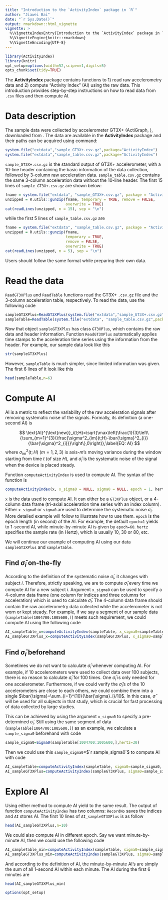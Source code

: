 ```yaml
---
title: "Introduction to the `ActivityIndex` package in `R`"
author: "Jiawei Bai"
date: "`r Sys.Date()`"
output: rmarkdown::html_vignette
vignette: >
  %\VignetteIndexEntry{Introduction to the `ActivityIndex` package in `R`}
  %\VignetteEngine{knitr::rmarkdown}
  %\VignetteEncoding{UTF-8}
---
```



```r
library(ActivityIndex)
library(knitr)
opt_setup=options(width=52,scipen=1,digits=5)
opts_chunk$set(tidy=TRUE)
```



The **ActivityIndex** package contains functions to 1) read raw accelerometry data and 2) compute "Activity Index" (AI) using the raw data. This introduction provides step-by-step instructions on how to read data from `.csv` files and then compute AI.

# Data description

The sample data were collected by accelerometer GT3X+ (ActiGraph, ), downloaded from \url{https://help.theactigraph.com/entries/21688392-GT3X-ActiSleep-Sample-Data}. The data are available in the **ActivityIndex** package and their paths can be acquired using command:
```r
system.file("extdata","sample_GT3X+.csv.gz",package="ActivityIndex")
system.file("extdata","sample_table.csv.gz",package="ActivityIndex")
```

`sample_GT3X+.csv.gz` is the standard output of GT3X+ accelerometer, with a $10$-line header containing the basic information of the data collection, followed by $3$-column raw acceleration data. `sample_table.csv.gz` contains the same $3$-column acceleration data without the $10$-line header. The first $15$ lines of `sample_GT3X+.csv.gz` are shown below:
```r
fname = system.file("extdata", "sample_GT3X+.csv.gz", package = "ActivityIndex")
unzipped = R.utils::gunzip(fname, temporary = TRUE, remove = FALSE,
                           overwrite = TRUE)
cat(readLines(unzipped, n = 15), sep = "\n")
```

while the first $5$ lines of `sample_table.csv.gz` are

```r
fname = system.file("extdata", "sample_table.csv.gz", package = "ActivityIndex")
unzipped = R.utils::gunzip(fname,
                           temporary = TRUE,
                           remove = FALSE,
                           overwrite = TRUE)
cat(readLines(unzipped, n = 5), sep = "\n")
```
Users should follow the same format while preparing their own data.

# Read the data

`ReadGT3XPlus` and `ReadTable` functions read the GT3X+ `.csv.gz` file and the $3$-column acceleration table, respectively. To read the data, use the following code

```r
sampleGT3XPlus=ReadGT3XPlus(system.file("extdata","sample_GT3X+.csv.gz",package="ActivityIndex"))
sampleTable=ReadTable(system.file("extdata", "sample_table.csv.gz",package="ActivityIndex"))
```

Now that object `sampleGT3XPlus` has class `GT3XPlus`, which contains  the raw data and header information. Function `ReadGT3XPlus` automatically applies time stamps to the acceleration time series using the information from the header. For example, our sample data look like this

```r
str(sampleGT3XPlus)
```

However, `sampleTable` is much simpler, since limited information was given. The first $6$ lines of it look like this

```r
head(sampleTable,n=6)
```

# Compute AI
AI is a metric to reflect the variability of the raw acceleration signals after removing systematic noise of the signals. Formally, its definition (a one-second AI) is

$$
\text{AI}^{\text{new}}_i(t;H)=\sqrt{\max\left(\frac{1}{3}\left\{\sum_{m=1}^{3}{\frac{\sigma^2_{im}(t;H)-\bar{\sigma}^2_{i}}{\bar{\sigma}^2_{i}}}\right\},0\right)},\label{EQ: AI}
$$
where $\sigma^2_{im}(t;H)$ ($m=1,2,3$) is axis-$m$'s moving variance during the window starting from time $t$ (of size $H$), and  $\bar{\sigma}_i$ is the systematic noise of the signal when the device is placed steady.

Function `computeActivityIndex` is used to compute AI. The syntax of the function is

```r
computeActivityIndex(x, x_sigma0 = NULL, sigma0 = NULL, epoch = 1, hertz)
```

`x` is the data used to compute AI. It can either be a `GT3XPlus` object, or a $4$-column data frame (tri-axial acceleration time series with an index column). Either `x_sigma0` or `sigma0` are used to determine the systematic noise $\bar{\sigma}_i$. More detailed example will follow to illustrate how to use them. `epoch` is the epoch length (in second) of the AI. For example, the default `epoch=1` yields to $1$-second AI, while minute-by-minute AI is given by `epoch=60`. `hertz` specifies the sample rate (in Hertz), which is usually $10$, $30$ or $80$, etc.

We will continue our example of computing AI using our data `sampleGT3XPlus` and `sampleTable`.

## Find $\bar{\sigma}_i$ on-the-fly
According to the definition of the systematic noise $\bar{\sigma}_i$, it changes with subject $i$. Therefore, strictly speaking, we are to compute $\bar{\sigma}_i$ every time we compute AI for a new subject $i$. Argument `x_sigma0` can be used to specify a $4$-column data frame (one column for indices and three columns for acceleration) which is used to calculate $\bar{\sigma}_i$. The $4$-column data frame should contain the raw accelerometry data collected while the accelerometer is not worn or kept steady. For example,  if we say a segment of our sample data (`sampleTable[1004700:1005600,]`) meets such requirement, we could compute AI using the following code

```r
AI_sampleTable_x=computeActivityIndex(sampleTable, x_sigma0=sampleTable[1004700:1005600,], epoch=1, hertz=30)
AI_sampleGT3XPlus_x=computeActivityIndex(sampleGT3XPlus, x_sigma0=sampleTable[1004700:1005600,], epoch=1, hertz=30)
```

## Find $\bar{\sigma}_i$ beforehand
Sometimes we do not want to calculate $\bar{\sigma}_i$ whenever computing AI. For example, if $10$ accelerometers were used to collect data over $100$ subjects, there is no reason to calculate $\bar{\sigma}_i$ for $100$ times. One $\bar{\sigma}_i$ is only needed for one accelerometer. Furthermore, if we could verify the $\bar{\sigma}_i$'s of the $10$ accelerometers are close to each others, we could combine them into a single $\bar{\sigma}=\sum_{i=1}^{10}{\bar{\sigma}_i}/10$. In this case, $\bar{\sigma}$ will be used for all subjects in that study, which is crucial for fast processing of data collected by large studies.

This can be achieved by using the argument `x_sigma0` to specify a pre-determined $\bar{\sigma}_i$. Still using the same segment of data (`sampleTable[1004700:1005600,]`) as an example, we calculate a `sample_sigma0` beforehand with code

```r
sample_sigma0=Sigma0(sampleTable[1004700:1005600,],hertz=30)
```

Then we could use this `sample_sigma0`=$`r sample_sigma0`$ to compute AI with code

```r
AI_sampleTable=computeActivityIndex(sampleTable, sigma0=sample_sigma0, epoch=1, hertz=30)
AI_sampleGT3XPlus=computeActivityIndex(sampleGT3XPlus, sigma0=sample_sigma0, epoch=1, hertz=30)
```

# Explore AI
Using either method to compute AI yield to the same result. The output of function `computeActivityIndex` has two columns: `RecordNo` saves the indices and `AI` stores AI. The first $10$ lines of `AI_sampleGT3XPlus` is as follow

```r
head(AI_sampleGT3XPlus,n=10)
```

We could also compute AI in different epoch. Say we want minute-by-minute AI, then we could use the following code

```r
AI_sampleTable_min=computeActivityIndex(sampleTable, sigma0=sample_sigma0, epoch=60, hertz=30)
AI_sampleGT3XPlus_min=computeActivityIndex(sampleGT3XPlus, sigma0=sample_sigma0, epoch=60, hertz=30)
```

And according to the definition of AI, the minute-by-minute AI's are simply the sum of all 1-second AI within each minute. The AI during the first $6$ minutes are

```r
head(AI_sampleGT3XPlus_min)
```

```r
options(opt_setup)
```

